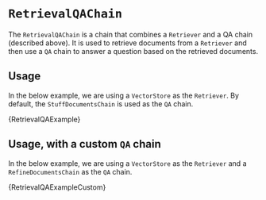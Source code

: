 
# `RetrievalQAChain`

The `RetrievalQAChain` is a chain that combines a `Retriever` and a QA chain (described above). It is used to retrieve documents from a `Retriever` and then use a `QA` chain to answer a question based on the retrieved documents.

## Usage

In the below example, we are using a `VectorStore` as the `Retriever`. By default, the `StuffDocumentsChain` is used as the `QA` chain.

<CodeBlock language="typescript">{RetrievalQAExample}</CodeBlock>

## Usage, with a custom `QA` chain

In the below example, we are using a `VectorStore` as the `Retriever` and a `RefineDocumentsChain` as the `QA` chain.

<CodeBlock language="typescript">{RetrievalQAExampleCustom}</CodeBlock>
